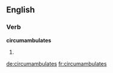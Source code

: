 ==English==

===Verb===
'''circumambulates'''

# {{third-person singular of|[[circumambulate]]}}

[[de:circumambulates]]
[[fr:circumambulates]]